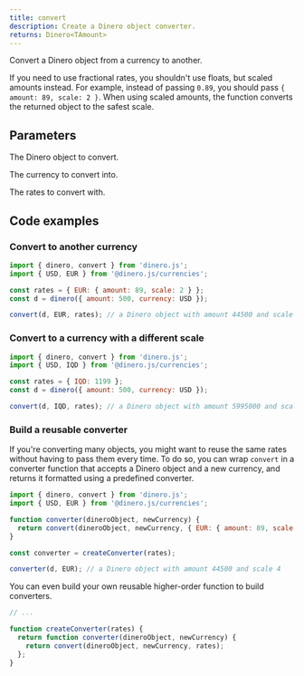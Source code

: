 ```yaml
---
title: convert
description: Create a Dinero object converter.
returns: Dinero<TAmount>
---
```


Convert a Dinero object from a currency to another.

If you need to use fractional rates, you shouldn't use floats, but scaled amounts instead. For example, instead of passing `0.89`, you should pass `{ amount: 89, scale: 2 }`. When using scaled amounts, the function converts the returned object to the safest scale.

## Parameters

<Parameters>

<Parameter name="dineroObject" type="Dinero<TAmount>" required={true}>

The Dinero object to convert.

</Parameter>

<Parameter name="newCurrency" type="Currency<TAmount>" required={true}>

The currency to convert into.

</Parameter>

<Parameter name="rates" type="Rates<TAmount>" required={true}>

The rates to convert with.

</Parameter>

</Parameters>

## Code examples

### Convert to another currency

```js
import { dinero, convert } from 'dinero.js';
import { USD, EUR } from '@dinero.js/currencies';

const rates = { EUR: { amount: 89, scale: 2 } };
const d = dinero({ amount: 500, currency: USD });

convert(d, EUR, rates); // a Dinero object with amount 44500 and scale 4
```

### Convert to a currency with a different scale

```js
import { dinero, convert } from 'dinero.js';
import { USD, IQD } from '@dinero.js/currencies';

const rates = { IQD: 1199 };
const d = dinero({ amount: 500, currency: USD });

convert(d, IQD, rates); // a Dinero object with amount 5995000 and scale 3
```

### Build a reusable converter

If you're converting many objects, you might want to reuse the same rates without having to pass them every time. To do so, you can wrap `convert` in a converter function that accepts a Dinero object and a new currency, and returns it formatted using a predefined converter.

```js
import { dinero, convert } from 'dinero.js';
import { USD, EUR } from '@dinero.js/currencies';

function converter(dineroObject, newCurrency) {
  return convert(dineroObject, newCurrency, { EUR: { amount: 89, scale: 2 } });
}

const converter = createConverter(rates);

converter(d, EUR); // a Dinero object with amount 44500 and scale 4
```

You can even build your own reusable higher-order function to build converters.

```js
// ...

function createConverter(rates) {
  return function converter(dineroObject, newCurrency) {
    return convert(dineroObject, newCurrency, rates);
  };
}
```
